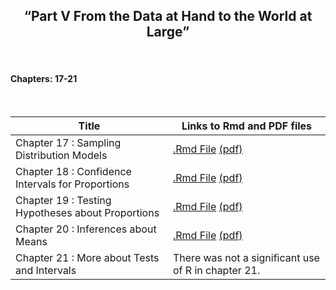<h2>
<center>
"Part V From the Data at Hand to the World at Large"
</center>
</h2>


</br>
<h4><right>Chapters: 17-21</right></h4>
</br>

Title  | Links to Rmd and PDF files
------------- | -------------
Chapter 17 : Sampling Distribution Models | <a href='files/Chapter17.Rmd'>.Rmd File</a> <a href='files/Chapter17.pdf'>(pdf)</a>
Chapter 18 : Confidence Intervals for Proportions | <a href='files/Chapter18.Rmd'>.Rmd File</a> <a href='files/Chapter18.pdf'>(pdf)</a>
Chapter 19 : Testing Hypotheses about Proportions | <a href='files/Chapter19.Rmd'>.Rmd File</a> <a href='files/Chapter19.pdf'>(pdf)</a>
Chapter 20 : Inferences about Means | <a href='files/Chapter20.Rmd'>.Rmd File</a> <a href='files/Chapter20.pdf'>(pdf)</a>
Chapter 21 : More about Tests and Intervals | There was not a significant use of R in chapter 21.

